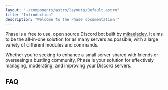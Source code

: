 ```yaml
---
layout: "~/components/astro/layouts/Default.astro"
title: "Introduction"
description: "Welcome to the Phase documentation!"
---
```



Phase is a free to use, open source Discord bot built by
[mikaeladev](https://phasebot.xyz/redirect/developer). It aims to be the
all-in-one solution for as many servers as possible, with a large variety of
different modules and commands.

Whether you're seeking to enhance a small server shared with friends or
overseeing a bustling community, Phase is your solution for effectively
managing, moderating, and improving your Discord servers.

## FAQ

<FAQ />
